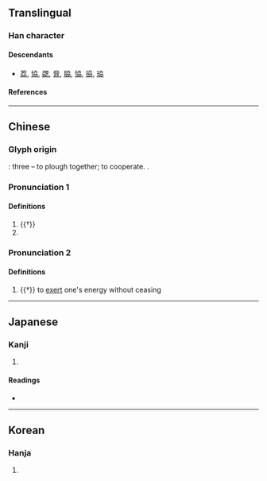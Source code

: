 {{also|刕}}
{{character info}}
==Translingual==

===Han character===
{{Han char|rn=19|rad=力|as=04|sn=6|four=47427|canj=KSKSS|ids=⿱力𠠴}}

====Descendants====
* [[荔]], [[協]], [[勰]], [[脅]], [[脇]], [[恊]], [[拹]], [[珕]]

====References====
{{Han ref|kx=0146.220|dkj=02307|dj=0330.110|hdz=10367.110|uh=52A6}}

----

==Chinese==
{{zh-forms}}

===Glyph origin===
{{Han etyl}}
{{liushu|ic}}: three {{zh-l|*力|plough}} – to plough together; to cooperate.
{{zh-etym-triple|力|plough}}.

===Pronunciation 1===
{{zh-pron
|m=xié
|c=hip6,hip3
|mn=hia̍p
|mc=y
|oc=y
|ma=y
|cat=v,pn
}}

====Definitions====
{{zh-hanzi}}

# {{†}} {{zh-alt-form|協|to cooperate}}
# {{surname|zh}}

===Pronunciation 2===
{{zh-pron
|m=liè
|ma=y
|cat=v
}}

====Definitions====
{{zh-hanzi}}

# {{†}} to [[exert]] one's energy without ceasing

----

==Japanese==

===Kanji===
{{ja-kanji|grade=|rs=力04}}

# {{rfdef|ja|sort=力04}}

====Readings====
* {{ja-readings|on=[[きょう]] (kyō), [[ぎょう]] (gyō), [[りょう]] (ryō)|kun=[[にわか]] (niwaka), [[がととのう]] (gatotonou)}}

----

==Korean==

===Hanja===
{{ko-hanja|hangeul=협|rv=hyeop|mr=hyŏp|y=hyep}}

# {{rfdef|ko|sort=力04}}